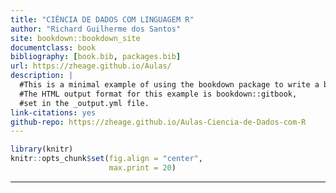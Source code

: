 ```yaml
---
title: "CIÊNCIA DE DADOS COM LINGUAGEM R"
author: "Richard Guilherme dos Santos"
site: bookdown::bookdown_site
documentclass: book
bibliography: [book.bib, packages.bib]
url: https://zheage.github.io/Aulas/
description: |
  #This is a minimal example of using the bookdown package to write a book.
  #The HTML output format for this example is bookdown::gitbook,
  #set in the _output.yml file.
link-citations: yes
github-repo: https://zheage.github.io/Aulas-Ciencia-de-Dados-com-R
---
```


```r
library(knitr)
knitr::opts_chunk$set(fig.align = "center",
                      max.print = 20)
```

------------------------------------------------------------------------
